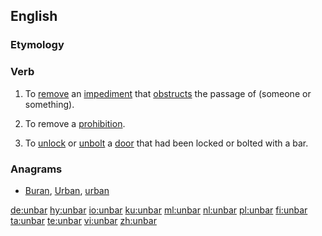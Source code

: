 ==English==

===Etymology===
{{prefix|un|bar|lang=en}}

===Verb===
{{en-verb|unbarr|ing}}
# {{context|transitive|lang=en}} To [[remove]] an [[impediment]] that [[obstruct]]s the passage of (someone or something).
# {{context|transitive|lang=en}} To remove a [[prohibition]].
# {{context|transitive|lang=en}} To [[unlock]] or [[unbolt]] a [[door]] that had been locked or bolted with a bar.

===Anagrams===
* [[Buran#English|Buran]], [[Urban#English|Urban]], [[urban#English|urban]]

[[de:unbar]]
[[hy:unbar]]
[[io:unbar]]
[[ku:unbar]]
[[ml:unbar]]
[[nl:unbar]]
[[pl:unbar]]
[[fi:unbar]]
[[ta:unbar]]
[[te:unbar]]
[[vi:unbar]]
[[zh:unbar]]